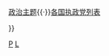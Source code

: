 {{Navbox
| name       = 立陶宛政党
| title      = [[立陶宛政黨列表|立陶宛政党]]
| state      = {{{state<includeonly>|autocollapse</includeonly>}}}
| listclass  = hlist

| group1     = [[立陶宛议会|议会]]（141）
| list1      = 
* [[祖國聯盟－立陶宛基督教民主黨|祖國聯盟－立陶宛基督教民主黨]]（50）
* [[立陶宛農民與綠人聯盟|-{zh-hans:立陶宛农民和绿党联盟;zh-tw:立陶宛農民與綠人聯盟}-]]（32）
* [[立陶宛社會民主黨]]（13）
* [[立陶宛共和國自由運動]]（13）
* [[自由黨 (立陶宛)|自由党]]（11）
* [[劳动党 (立陶宛)|工党]]（10）
* [[立陶宛波蘭族選舉行動－基督教家庭聯盟]]（3）
* {{Link-en|立陶宛地区党|Lithuanian Regions Party}}（3）
* {{Link-en|自由和正义|Freedom and Justice}}（1）
* [[立陶宛綠黨]]（1）

| group2     = 其他活跃政党
| list2      = 
* {{Link-en|勇气道路|The Way of Courage}}
* {{Link-en|立陶宛民族主义与共和联盟|Lithuanian Nationalist and Republican Union}}
* {{Link-en|立陶宛人民党|Lithuanian People's Party}}
* {{Link-en|立陶宛俄罗斯族联盟|Lithuanian Russian Union}}
* {{Link-en|萨莫吉希亚党|Samogitian Party}}
* {{Link-en|青年立陶宛|Young Lithuania}}

| group3     = 已解散政党和不活跃政党<br /><small>（1990年以来）</small>
| list3      = 
* {{Link-en|立陶宛中间联盟|Lithuanian Centre Union}}
* {{Link-en|基督教保守社会联盟|Christian Conservative Social Union}}
* {{Link-en|基督教民主联盟 (立陶宛)|Christian Democratic Union (Lithuania)|基督教民主联盟}}
* [[基督教黨 (立陶宛)|基督教党]]
* {{Link-en|公民民主党 (立陶宛)|Civic Democratic Party (Lithuania)|公民民主党}}
* [[立陶宛共产党]]
* {{Link-en|立陶宛民主劳动党|Democratic Labour Party of Lithuania|民主劳动党}}
* {{Link-en|阵线党|Front Party}}
* {{Link-en|独立党 (立陶宛)|Independence Party (Lithuania)|独立党}}
* [[自由與中間聯盟]]
* {{Link-en|立陶宛自由联盟|Liberal Union of Lithuania}}
* {{Link-en|立陶宛公民联盟|Lithuanian Citizens' Alliance}}
* {{Link-en|立陶宛基督教民主人士|Lithuanian Christian Democrats}}
* {{Link-en|立陶宛基督教民主党|Lithuanian Christian Democratic Party}}
* {{Link-en|立陶宛民主党|Lithuanian Democratic Party}}
* {{Link-en|立陶宛自由同盟|Lithuanian Liberty League}}
* {{Link-en|立陶宛自由联盟|Lithuanian Liberty Union}}
* {{Link-en|立陶宛农民党|Lithuanian Peasants Party}}
* {{Link-en|立陶宛社会民主联盟|Lithuanian Social Democratic Union}}
* {{Link-en|立陶宛政治犯和被驱逐者联盟|Lithuanian Union of Political Prisoners and Deportees}}
* {{Link-en|现代基督教民主联盟|Modern Christian-Democratic Union}}
* {{Link-en|立陶宛民族民主党|National Democratic Party of Lithuania}}
* {{Link-en|民族复兴党|National Resurrection Party}}
* {{Link-en|新民主党 (立陶宛)|New Democracy Party (Lithuania)|新民主党}}
* {{Link-en|新联盟 (社会自由派)|New Union (Social Liberals)}}
* [[秩序與正義]]
* {{Link-en|民族进步党|Party of National Progress}}
* [[萨尤季斯]]
* [[立陶宛社会党]]
* [[社会主义人民阵线]]
* {{Link-en|是的 (立陶宛)|YES (Lithuania)|是的}}

| below      = [[立陶宛政治]]{{·}}[[Portal:政治|政治主题]]{{·}}[[各国执政党列表]]

}}<noinclude>{{collapsible option}}
[[Category:立陶宛政治模板|P]]
[[Category:欧洲政党模板|L]]</noinclude>